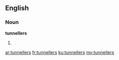 ==English==

===Noun===
'''tunnellers'''

# {{plural of|tunneller}}

[[ar:tunnellers]]
[[fr:tunnellers]]
[[ku:tunnellers]]
[[my:tunnellers]]